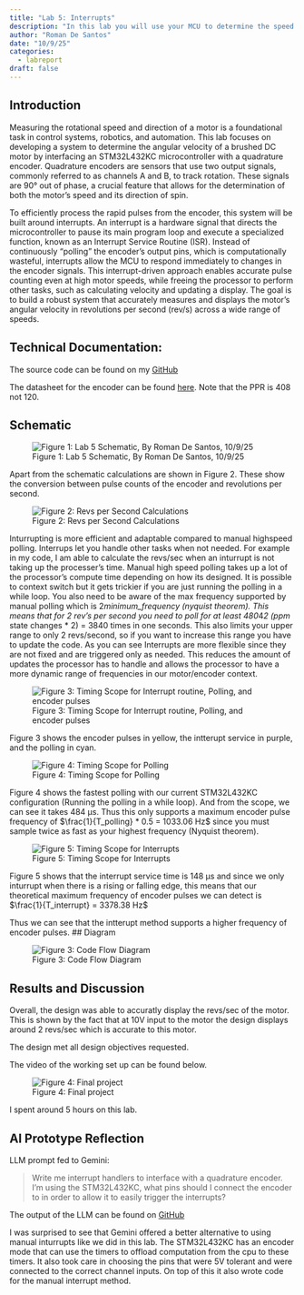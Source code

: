 ```yaml
---
title: "Lab 5: Interrupts"
description: "In this lab you will use your MCU to determine the speed of a motor by reading from a quadrature encoder using interrupts."
author: "Roman De Santos"
date: "10/9/25"
categories:
  - labreport
draft: false
---
```


## Introduction

Measuring the rotational speed and direction of a motor is a foundational task in control systems, robotics, and automation. This lab focuses on developing a system to determine the angular velocity of a brushed DC motor by interfacing an STM32L432KC microcontroller with a quadrature encoder. Quadrature encoders are sensors that use two output signals, commonly referred to as channels A and B, to track rotation. These signals are 90° out of phase, a crucial feature that allows for the determination of both the motor's speed and its direction of spin.


To efficiently process the rapid pulses from the encoder, this system will be built around interrupts. An interrupt is a hardware signal that directs the microcontroller to pause its main program loop and execute a specialized function, known as an Interrupt Service Routine (ISR). Instead of continuously "polling" the encoder's output pins, which is computationally wasteful, interrupts allow the MCU to respond immediately to changes in the encoder signals. This interrupt-driven approach enables accurate pulse counting even at high motor speeds, while freeing the processor to perform other tasks, such as calculating velocity and updating a display. The goal is to build a robust system that accurately measures and displays the motor's angular velocity in revolutions per second (rev/s) across a wide range of speeds.

## Technical Documentation:

The source code can be found on my [GitHub](https://github.com/roman-de-santos/E155/tree/main/Lab5/MCU/Src%20Backup)

The datasheet for the encoder can be found [here](https://hmc-e155.github.io/assets/lab/25GA370.pdf). Note that the PPR is 408 not 120.

## Schematic

![Figure 1: Lab 5 Schematic, By Roman De Santos, 10/9/25](images/Schematic.png)

Apart from the schematic calculations are shown in Figure 2. These show the conversion between pulse counts of the encoder and revolutions per second.

![Figure 2: Revs per Second Calculations](images/Calculations1.png)

Inturrupting is more efficient and adaptable compared to manual highspeed polling. Interrups let you handle other tasks when not needed. For example in my code, I am able to calculate the revs/sec when an inturrupt is not taking up the processer's time. Manual high speed polling takes up a lot of the processor's compute time depending on how its designed. It is possible to context switch but it gets trickier if you are just running the polling in a while loop. You also need to be aware of the max frequency supported by manual polling which is 2*minimum_frequency (nyquist theorem). This means that for 2 rev's per second you need to poll for at least 480*4*2 (ppm * state changes * 2) = 3840 times in one seconds. This also limits your upper range to only 2 revs/second, so if you want to increase this range you have to update the code. As you can see Interrupts are more flexible since they are not fixed and are triggered only as needed. This reduces the amount of updates the processor has to handle and allows the processor to have a more dynamic range of frequencies in our motor/encoder context.

![Figure 3: Timing Scope for Interrupt routine, Polling, and encoder pulses](images/AllTime.png)

Figure 3 shows the encoder pulses in yellow, the intterupt service in purple, and the polling in cyan. 

![Figure 4: Timing Scope for Polling](images/PollingTime.png)

Figure 4 shows the fastest polling with our current STM32L432KC configuration (Running the polling in a while loop). And from the scope, we can see it takes 484 µs. Thus this only supports a maximum encoder pulse frequency of $\frac{1}{T_polling} * 0.5 = 1033.06 Hz$ since you must sample twice as fast as your highest frequency (Nyquist theorem).

![Figure 5: Timing Scope for Interrupts](images/InterrupTime.png)

Figure 5 shows that the interrupt service time is 148 µs and since we only inturrupt when there is a rising or falling edge, this means that our theoretical maximum frequency of encoder pulses we can detect is  $\frac{1}{T_interrupt} = 3378.38 Hz$

Thus we can see that the intterupt method supports a higher frequency of encoder pulses. 
## Diagram

![Figure 3: Code Flow Diagram](images/Diagram.png)

## Results and Discussion

Overall, the design was able to accuratly display the revs/sec of the motor. This is shown by the fact that at 10V input to the motor the design displays around 2 revs/sec which is accurate to this motor.

The design met all design objectives requested.

The video of the working set up can be found below.

![Figure 4: Final project](images/Project.jpg)


I spent around 5 hours on this lab.

## AI Prototype Reflection

LLM prompt fed to Gemini: 

>Write me interrupt handlers to interface with a quadrature encoder. I’m using the STM32L432KC, what pins should I connect the encoder to in order to allow it to easily trigger the interrupts?

The output of the LLM can be found on [GitHub](https://github.com/roman-de-santos/E155/blob/main/Lab5/AIPrototype/GeminiOutput.pdf)

I was surprised to see that Gemini offered a better alternative to using manual inturrupts like we did in this lab. The STM32L432KC has an encoder mode that can use the timers to offload computation from the cpu to these timers. It also took care in choosing the pins that were 5V tolerant and were connected to the correct channel inputs. On top of this it also wrote code for the manual interrupt method.